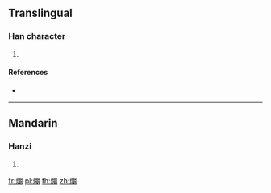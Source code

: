 ==Translingual==

===Han character===
{{Han char|rn=86|rad=火|as=08|sn=12|four=|canj=FBB}}

# {{defn|Han|sort=火08}}

====References====
* {{Han ref|kx=0674.120|dkj=19126|hdz=32210.040|uh=7129|ud=28969}}

----

==Mandarin==

===Hanzi===
{{cmn-hanzi|pin=[[pīng]] ([[ping1]])|wg=p'ing<sup>1</sup>}}

# {{defn|lang=cmn|sort=火08}}

[[fr:焩]]
[[pl:焩]]
[[th:焩]]
[[zh:焩]]